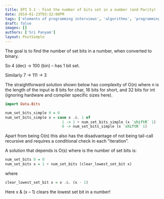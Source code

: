 ```yaml
---
title: EPI 5.1 - Find the number of bits set in a number (and Parity)
date: 2014-01-23T03:32:08PM
tags: ['elements of programming interviews', 'algorithms', 'programming', 'haskell']
draft: false
images: []
authors: ['Sri Panyam']
layout: PostSimple
---
```


The goal is to find the number of set bits in a number, when converted to binary.

So 4 (dec) -> 100 (bin) – has 1 bit set.

Similarly 7 -> 111 -> 3

The straightforward solution shown below has complexity of O(n) where n is the length of the input ie 8 bits for char, 16 bits for short, and 32 bits for int (ignoring hardware and compiler specific sizes here).

```haskell showLineNumbers
import Data.Bits

num_set_bits_simple 0 = 0
num_set_bits_simple x = case x .&. 1 of
                          1 -> 1 + num_set_bits_simple (x `shiftR` 1)
                          0 -> num_set_bits_simple (x `shiftR` 1)
```

Apart from being O(n) this also has the disadvantage of not being tail-call recursive and requires a conditional check in each “iteration”.

A solution that depends is O(s) where is the number of set bits is:

```haskell showLineNumbers
num_set_bits 0 = 0
num_set_bits x = 1 + num_set_bits (clear_lowest_set_bit x)
```

where

```haskell showLineNumbers
clear_lowest_set_bit x = x .&. (x - 1)
```

Here x & (x – 1) clears the lowest set bit in a number!
